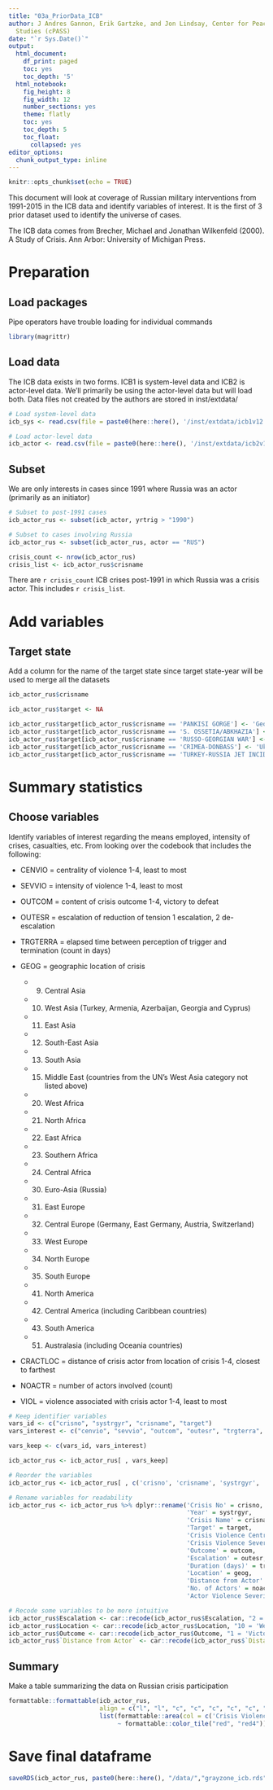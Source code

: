 ```yaml
---
title: "03a_PriorData_ICB"
author: J Andres Gannon, Erik Gartzke, and Jon Lindsay, Center for Peace and Security
  Studies (cPASS)
date: "`r Sys.Date()`"
output:
  html_document:
    df_print: paged
    toc: yes
    toc_depth: '5'
  html_notebook:
    fig_height: 8
    fig_width: 12
    number_sections: yes
    theme: flatly
    toc: yes
    toc_depth: 5
    toc_float:
      collapsed: yes
editor_options:
  chunk_output_type: inline
---
```


```r
knitr::opts_chunk$set(echo = TRUE)
```

This document will look at coverage of Russian military interventions from 1991-2015 in the ICB data and identify variables of interest. It is the first of 3 prior dataset used to identify the universe of cases.

The ICB data comes from Brecher, Michael and Jonathan Wilkenfeld (2000). A Study of Crisis. Ann Arbor: University of Michigan Press.

# Preparation
## Load packages
Pipe operators have trouble loading for individual commands
```r
library(magrittr)
```

## Load data
The ICB data exists in two forms. ICB1 is system-level data and ICB2 is actor-level data. We'll primarily be using the actor-level data but will load both. Data files not created by the authors are stored in inst/extdata/
```r
# Load system-level data
icb_sys <- read.csv(file = paste0(here::here(), '/inst/extdata/icb1v12.csv'))

# Load actor-level data
icb_actor <- read.csv(file = paste0(here::here(), '/inst/extdata/icb2v12.csv'))
```

## Subset
We are only interests in cases since 1991 where Russia was an actor (primarily as an initiator)
```r
# Subset to post-1991 cases
icb_actor_rus <- subset(icb_actor, yrtrig > "1990")

# Subset to cases involving Russia
icb_actor_rus <- subset(icb_actor_rus, actor == "RUS")

crisis_count <- nrow(icb_actor_rus)
crisis_list <- icb_actor_rus$crisname
```

There are `r crisis_count` ICB crises post-1991 in which Russia was a crisis actor. This includes `r crisis_list`.

# Add variables
## Target state
Add a column for the name of the target state since target state-year will be used to merge all the datasets
```r
icb_actor_rus$crisname

icb_actor_rus$target <- NA

icb_actor_rus$target[icb_actor_rus$crisname == 'PANKISI GORGE'] <- 'Georgia'
icb_actor_rus$target[icb_actor_rus$crisname == 'S. OSSETIA/ABKHAZIA'] <- 'Georgia'
icb_actor_rus$target[icb_actor_rus$crisname == 'RUSSO-GEORGIAN WAR'] <- 'Georgia'
icb_actor_rus$target[icb_actor_rus$crisname == 'CRIMEA-DONBASS'] <- 'Ukraine'
icb_actor_rus$target[icb_actor_rus$crisname == 'TURKEY-RUSSIA JET INCIDENT'] <- 'Syria'
```

# Summary statistics
## Choose variables
Identify variables of interest regarding the means employed, intensity of crises, casualties, etc. From looking over the codebook that includes the following:

* CENVIO = centrality of violence
  1-4, least to most

* SEVVIO = intensity of violence
  1-4, least to most

* OUTCOM = content of crisis outcome
  1-4, victory to defeat

* OUTESR = escalation of reduction of tension
  1 escalation, 2 de-escalation

* TRGTERRA = elapsed time between perception of trigger and termination (count in days)

* GEOG = geographic location of crisis
  - (9) Central Asia
  - (10) West Asia (Turkey, Armenia, Azerbaijan, Georgia and Cyprus)
  - (11) East Asia
  - (12) South-East Asia
  - (13) South Asia
  - (15) Middle East (countries from the UN’s West Asia category not listed above)
  - (20) West Africa
  - (21) North Africa
  - (22) East Africa
  - (23) Southern Africa
  - (24) Central Africa
  - (30) Euro-Asia (Russia)
  - (31) East Europe
  - (32) Central Europe (Germany, East Germany, Austria, Switzerland)
  - (33) West Europe
  - (34) North Europe
  - (35) South Europe
  - (41) North America
  - (42) Central America (including Caribbean countries)
  - (43) South America
  - (51) Australasia (including Oceania countries)

* CRACTLOC = distance of crisis actor from location of crisis
  1-4, closest to farthest

* NOACTR = number of actors involved (count)

* VIOL = violence associated with crisis actor
  1-4, least to most
```r
# Keep identifier variables
vars_id <- c("crisno", "systrgyr", "crisname", "target")
vars_interest <- c("cenvio", "sevvio", "outcom", "outesr", "trgterra", "geog", "cractloc", "noactr", "viol")

vars_keep <- c(vars_id, vars_interest)

icb_actor_rus <- icb_actor_rus[ , vars_keep]

# Reorder the variables
icb_actor_rus <- icb_actor_rus[ , c('crisno', 'crisname', 'systrgyr', 'target', 'cenvio', 'sevvio', 'viol', 'outesr', 'outcom', 'trgterra', 'geog', 'cractloc', 'noactr')]

# Rename variables for readability
icb_actor_rus <- icb_actor_rus %>% dplyr::rename('Crisis No' = crisno,
                                                 'Year' = systrgyr,
                                                 'Crisis Name' = crisname,
                                                 'Target' = target,
                                                 'Crisis Violence Centrality' = cenvio,
                                                 'Crisis Violence Severity' = sevvio,
                                                 'Outcome' = outcom,
                                                 'Escalation' = outesr,
                                                 'Duration (days)' = trgterra,
                                                 'Location' = geog,
                                                 'Distance from Actor' = cractloc,
                                                 'No. of Actors' = noactr,
                                                 'Actor Violence Severity' = viol)

# Recode some variables to be more intuitive
icb_actor_rus$Escalation <- car::recode(icb_actor_rus$Escalation, "2 = 0; 3 = NA")
icb_actor_rus$Location <- car::recode(icb_actor_rus$Location, "10 = 'West Asia'; 31 = 'East Europe'")
icb_actor_rus$Outcome <- car::recode(icb_actor_rus$Outcome, "1 = 'Victory'; 2 = 'Compromise'; 3 = 'Stalemate'; 4 = 'Defeat'")
icb_actor_rus$`Distance from Actor` <- car::recode(icb_actor_rus$`Distance from Actor`, "1 = 'Home territory'; 2 = 'Sub-region'; 3 = 'Same continent'")
```

## Summary
Make a table summarizing the data on Russian crisis participation
```r
formattable::formattable(icb_actor_rus,
                         align = c("l", "l", "c", "c", "c", "c", "c", "c", "c", "c", "l", "l", "c"),
                         list(formattable::area(col = c('Crisis Violence Centrality', 'Crisis Violence Severity', 'Actor Violence Severity')) 
                              ~ formattable::color_tile("red", "red4")))
```

# Save final dataframe
```r
saveRDS(icb_actor_rus, paste0(here::here(), "/data/","grayzone_icb.rds"))
```
